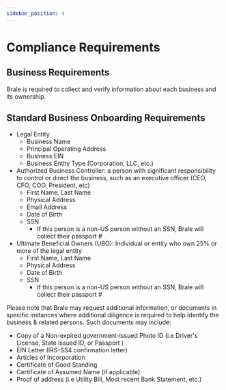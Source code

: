 ```yaml
---
sidebar_position: 4
---
```


# Compliance Requirements

## Business Requirements

Brale is required to collect and verify information about each business and its ownership.

## Standard Business Onboarding Requirements

- Legal Entity
  - Business Name
  - Principal Operating Address
  - Business EIN
  - Business Entity Type (Corporation, LLC, etc.)
- Authorized Business Controller: a person with significant responsibility to control or direct the business, such as an executive officer (CEO, CFO, COO, President, etc)
  - First Name, Last Name
  - Physical Address
  - Email Address
  - Date of Birth
  - SSN
    - If this person is a non-US person without an SSN, Brale will collect their passport #
- Ultimate Beneficial Owners (UBO): Individual or entity who own 25% or more of the legal entity
  - First Name, Last Name
  - Physical Address
  - Date of Birth
  - SSN
    - If this person is a non-US person without an SSN, Brale will collect their passport #

Please note that Brale may request additional information, or documents in specific instances where additional diligence is required to help identify the business & related persons. Such documents may include:

- Copy of a Non-expired government-issued Photo ID (i.e Driver's License, State issued ID, or Passport )
- EIN Letter (IRS-SS4 confirmation letter)
- Articles of Incorporation
- Certificate of Good Standing
- Certificate of Assumed Name (if applicable)
- Proof of address (i.e Utility Bill, Most recent Bank Statement, etc.)
